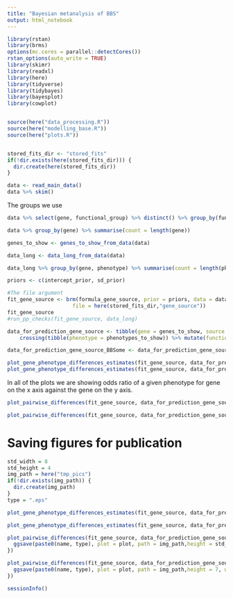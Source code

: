 ---
title: "Bayesian metanalysis of BBS"
output: html_notebook
---

```{r setup}
library(rstan)
library(brms)
options(mc.cores = parallel::detectCores())
rstan_options(auto_write = TRUE)
library(skimr)
library(readxl)
library(here)
library(tidyverse)
library(tidybayes)
library(bayesplot)
library(cowplot)


source(here("data_processing.R"))
source(here("modelling_base.R"))
source(here("plots.R"))


stored_fits_dir <- "stored_fits"
if(!dir.exists(here(stored_fits_dir))) {
  dir.create(here(stored_fits_dir))
}


```


```{r}
data <- read_main_data()
data %>% skim()
```

The groups we use
```{r}
data %>% select(gene, functional_group) %>% distinct() %>% group_by(functional_group) %>% summarise(genes = paste(gene, collapse = ","))
```



```{r}
data %>% group_by(gene) %>% summarise(count = length(gene))
```


```{r}
genes_to_show <- genes_to_show_from_data(data)

data_long <- data_long_from_data(data)

data_long %>% group_by(gene, phenotype) %>% summarise(count = length(phenotype_value), prop = mean(phenotype_value))
```


```{r}

priors <- c(intercept_prior, sd_prior)

#The file argument
fit_gene_source <- brm(formula_gene_source, prior = priors, data = data_long, control = list(adapt_delta = 0.9),
                     file = here(stored_fits_dir,"gene_source"))
fit_gene_source
#run_pp_checks(fit_gene_source, data_long)
```

```{r}
data_for_prediction_gene_source <- tibble(gene = genes_to_show, source = "new_source") %>%
    crossing(tibble(phenotype = phenotypes_to_show)) %>% mutate(functional_group = functional_group_for_gene(gene))

data_for_prediction_gene_source_BBSome <- data_for_prediction_gene_source %>% filter(functional_group_for_gene(gene) == "BBSome", gene != "BBS18")
```

```{r, fig.width=10, fig.height=4}
plot_gene_phenotype_differences_estimates(fit_gene_source, data_for_prediction_gene_source %>% mutate(group = functional_group), genes_to_show = genes_to_show)
plot_gene_phenotype_differences_estimates(fit_gene_source, data_for_prediction_gene_source_BBSome, genes_to_show = genes_to_show)

```

In all of the plots we are showing odds ratio of a given phenotype for gene on the x axis against the gene on the y axis.

```{r, fig.width=8, fig.height=4}

plot_pairwise_differences(fit_gene_source, data_for_prediction_gene_source_BBSome, plot_types = c("heatmap_min","heatmap_max"))
```

```{r, fig.width=10, fig.height=7}
plot_pairwise_differences(fit_gene_source, data_for_prediction_gene_source_BBSome, plot_types = "linerange_all")

```

# Saving figures for publication

```{r}
std_width = 8
std_height = 4
img_path = here("tmp_pics")
if(!dir.exists(img_path)) {
  dir.create(img_path)
}
type = ".eps"

plot_gene_phenotype_differences_estimates(fit_gene_source, data_for_prediction_gene_source %>% mutate(group = functional_group), genes_to_show = genes_to_show) %>% ggsave(paste0("functional_groups", type), plot = ., path = img_path,height = std_height, width = 5)

plot_gene_phenotype_differences_estimates(fit_gene_source, data_for_prediction_gene_source_BBSome, genes_to_show = genes_to_show) %>% ggsave(paste0("bbsome_overall", type), plot = ., path = img_path,height = std_height, width = std_width)

plot_pairwise_differences(fit_gene_source, data_for_prediction_gene_source_BBSome, plot_types = c("heatmap_min", "heatmap_max"), out_func = function(name, plot) {
  ggsave(paste0(name, type), plot = plot, path = img_path,height = std_height, width = std_width)
})

plot_pairwise_differences(fit_gene_source, data_for_prediction_gene_source_BBSome, plot_types = "linerange_all", out_func = function(name, plot) {
  ggsave(paste0(name, type), plot = plot, path = img_path,height = 7, width = 10)
})
```

```{r}
sessionInfo()
```

